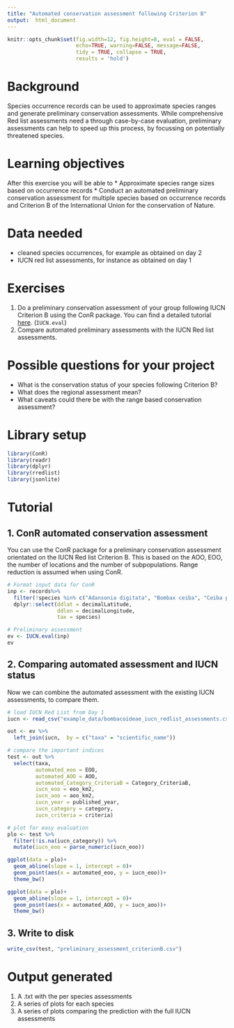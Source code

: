 ```yaml
---
title: "Automated conservation assessment following Criterion B"
output:  html_document
---
```


```r
knitr::opts_chunk$set(fig.width=12, fig.height=8, eval = FALSE,
                      echo=TRUE, warning=FALSE, message=FALSE,
                      tidy = TRUE, collapse = TRUE,
                      results = 'hold')
```
# Background
Species occurrence records can be used to approximate species ranges and generate preliminary conservation assessments. While comprehensive Red list assessments need a through case-by-case evaluation, preliminary assessments can help to speed up this process, by focussing on potentially threatened species.

# Learning objectives
After this exercise you will be able to 
* Approximate species range sizes based on occurrence records
* Conduct an automated preliminary conservation assessment for multiple species based on occurrence records and Criterion B of the International Union for the conservation of Nature.

# Data needed
- cleaned species occurrences, for example as obtained on day 2
- IUCN red list assessments, for instance as obtained on day 1

# Exercises
1. Do a preliminary conservation assessment of your group following IUCN Criterion B using the ConR package. You can find a detailed tutorial [here](https://cran.r-project.org/web/packages/ConR/vignettes/my-vignette.html). (`IUCN.eval`)
2. Compare automated preliminary assessments with the IUCN Red list assessments.

# Possible questions for your project
* What is the conservation status of your species following Criterion B?
* What does the regional assessment mean?
* What caveats could there be with the range based conservation assessment?

# Library setup
```r
library(ConR)
library(readr)
library(dplyr)
library(rredlist)
library(jsonlite)
```

# Tutorial

<!-- ## 1. Estimation of Extend of Occurrence and Area of Occupancy for many species -->
<!-- The Extent of Occurrence (EOO) and Area of Occupancy (AOO) are basis for conservation assessments following Criterion B. One way to to batch calculate these indices for many species is the rCat package in R. You can caluclate EOO and AOO from occurrence records. -->

<!-- ```{r} -->
<!-- # load occurrence data -->
<!-- records <- read_csv("example_data/day4_conservation_assessments/cleaned_occurrences_bombacoideae.csv") -->

<!-- eoo_aoo<- rCAT::ConBatch(taxa = records$species, -->
<!--                            lat = records$decimalLatitude, -->
<!--                            lon = records$decimalLongitude, -->
<!--                            cellsize = 2000)  -->
<!-- ```    -->


## 1. ConR automated conservation assessment 
You can use the ConR package for a preliminary conservation assessment orientated on the IUCN Red list Criterion B. This is based on the AOO, EOO, the number of locations and the number of subpopulations. Range reduction is assumed when using ConR.

```r
# Format input data for ConR
inp <- records%>%
  filter(!species %in% c("Adansonia digitata", "Bombax ceiba", "Ceiba pentandra")) %>% 
  dplyr::select(ddlat = decimalLatitude,
                ddlon = decimalLongitude, 
                tax = species)

# Preliminary assessment
ev <- IUCN.eval(inp)
ev
```

## 2. Comparing automated assessment and IUCN status
Now we can combine the automated assessment with the existing IUCN assessments, to compare them.

```r
# load IUCN Red List from Day 1
iucn <- read_csv("example_data/bombacoideae_iucn_redlist_assessments.csv")

out <- ev %>% 
  left_join(iucn,  by = c("taxa" = "scientific_name"))

# compare the important indices
test <- out %>% 
  select(taxa, 
         automated_eoo = EOO, 
         automated_AOO = AOO, 
         automated_Category_CriteriaB = Category_CriteriaB,
         iucn_eoo = eoo_km2,
         iucn_aoo = aoo_km2,
         iucn_year = published_year,
         iucn_category = category, 
         iucn_criteria = criteria)

# plot for easy evaluation
plo <- test %>% 
  filter(!is.na(iucn_category)) %>% 
  mutate(iucn_eoo = parse_numeric(iucn_eoo))

ggplot(data = plo)+
  geom_abline(slope = 1, intercept = 0)+
  geom_point(aes(x = automated_eoo, y = iucn_eoo))+
  theme_bw()

ggplot(data = plo)+
  geom_abline(slope = 1, intercept = 0)+
  geom_point(aes(x = automated_AOO, y = iucn_aoo))+
  theme_bw()

```

## 3. Write to disk
```r
write_csv(test, "preliminary_assessment_criterionB.csv")
```

# Output generated
1. A .txt with the per species assessments
2. A series of plots for each species
3. A series of plots comparing the prediction with the full IUCN assessments


